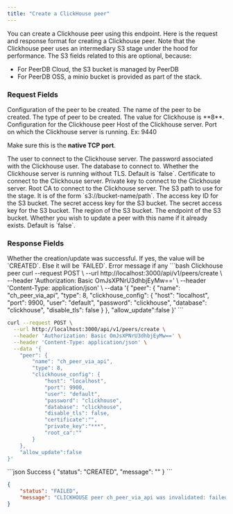```yaml
---
title: "Create a ClickHouse peer"
---
```

You can create a Clickhouse peer using this endpoint. Here is the request and response format for creating a Clickhouse peer.
Note that the Clickhouse peer uses an intermediary S3 stage under the hood for performance. The S3 fields related to this are optional, because:
- For PeerDB Cloud, the S3 bucket is managed by PeerDB
- For PeerDB OSS, a minio bucket is provided as part of the stack.
### Request Fields
<ParamField path="peer" type="object" required>
Configuration of the peer to be created.
</ParamField>

<Expandable title="peer">
<ParamField path="name" type="string" required>
The name of the peer to be created.
</ParamField>

<ParamField path="type" type="8" required>
The type of peer to be created. The value for Clickhouse is **8**.
</ParamField>

<ParamField path="clickhouse_config" type="object" required>
Configuration for the Clickhouse peer
</ParamField>

<Expandable title="clickhouse_config">
<ParamField path="host" type="string" required>
Host of the Clickhouse server.
</ParamField>

<ParamField path="port" type="number" required>
Port on which the Clickhouse server is running. Ex: 9440

Make sure this is the **native TCP port**.
</ParamField>

<ParamField path="user" type="string" required>
The user to connect to the Clickhouse server.
</ParamField>

<ParamField path="password" type="string" required>
The password associated with the Clickhouse user.
</ParamField>

<ParamField path="database" type="string" required>
The database to connect to.
</ParamField>

<ParamField path="disable_tls" type="boolean">
Whether the Clickhouse server is running without TLS. Default is `false`.
</ParamField>

<ParamField path="certificate" type="string">
Certificate to connect to the Clickhouse server.
</ParamField>

<ParamField path="private_key" type="string">
Private key to connect to the Clickhouse server.
</ParamField>

<ParamField path="root_ca" type="string">
Root CA to connect to the Clickhouse server.
</ParamField>

<ParamField path="s3_path" type="string">
The S3 path to use for the stage. It is of the form `s3://bucket-name/path`.
</ParamField>

<ParamField path="access_key_id" type="string">
The access key ID for the S3 bucket.
</ParamField>

<ParamField path="secret_access_key" type="string">
The secret access key for the S3 bucket.
</ParamField>

<ParamField path="secret_access_key" type="string">
The secret access key for the S3 bucket.
</ParamField>

<ParamField path="region" type="string">
The region of the S3 bucket.
</ParamField>

<ParamField path="endpoint" type="string">
The endpoint of the S3 bucket.
</ParamField>

</Expandable>
</Expandable>
<ParamField path="allow_update" type="boolean">
Whether you wish to update a peer with this name if it already exists. Default is `false`.
</ParamField>

### Response Fields
<ParamField path="status" type="CREATED|FAILED">
Whether the creation/update was successful. If yes, the value will be `CREATED`. Else it will be `FAILED`.
</ParamField>

<ParamField path="message" type="string">
Error message if any
</ParamField>

<RequestExample>
```bash Clickhouse peer
curl --request POST \
  --url http://localhost:3000/api/v1/peers/create \
  --header 'Authorization: Basic OmJsXPNrU3dhbjEyMw==' \
  --header 'Content-Type: application/json' \
  --data '{
	"peer": {
		"name": "ch_peer_via_api",
		"type": 8,
		"clickhouse_config": {
			"host": "localhost",
			"port": 9900,
			"user": "default",
			"password": "clickhouse",
			"database": "clickhouse",
			"disable_tls": false
		}
	},
	"allow_update":false
}'
```


```bash Clickhouse peer with cert auth
curl --request POST \
  --url http://localhost:3000/api/v1/peers/create \
  --header 'Authorization: Basic OmJsXPNrU3dhbjEyMw==' \
  --header 'Content-Type: application/json' \
  --data '{
	"peer": {
		"name": "ch_peer_via_api",
		"type": 8,
		"clickhouse_config": {
			"host": "localhost",
			"port": 9900,
			"user": "default",
			"password": "clickhouse",
			"database": "clickhouse",
			"disable_tls": false,
			"certificate":"",
			"private_key":"***",
			"root_ca":""
		}
	},
	"allow_update":false
}'
```
</RequestExample>

<ResponseExample>
```json Success
{
	"status": "CREATED",
	"message": ""
}
```

```json Clickhouse error
{
	"status": "FAILED",
	"message": "CLICKHOUSE peer ch_peer_via_api was invalidated: failed to open connection to Clickhouse peer: failed to ping to Clickhouse peer: dial tcp [::1]:9900: connect: connection refused"
}
```
</ResponseExample>